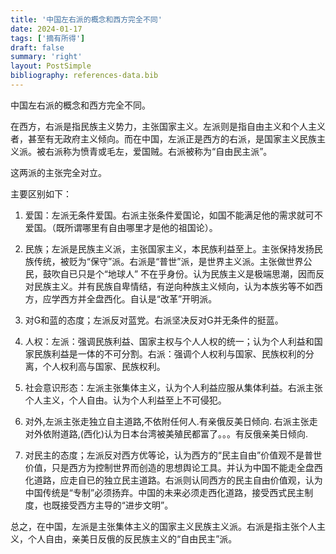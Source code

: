 ```yaml
---
title: '中国左右派的概念和西方完全不同'
date: 2024-01-17
tags: ['摘有所得']
draft: false
summary: 'right'
layout: PostSimple
bibliography: references-data.bib
---
```


中国左右派的概念和西方完全不同。

在西方，右派是指民族主义势力，主张国家主义。左派则是指自由主义和个人主义者，甚至有无政府主义倾向。而在中国，左派正是西方的右派，是国家主义民族主义派。被右派称为愤青或毛左，爱国贼。右派被称为“自由民主派”。

这两派的主张完全对立。

主要区别如下：

1. 爱国：左派无条件爱国。右派主张条件爱国论，如国不能满足他的需求就可不爱国。（既所谓哪里有自由哪里才是他的祖国论）。

2. 民族；左派是民族主义派，主张国家主义，本民族利益至上。主张保持发扬民族传统，被贬为“保守”派。右派是“普世”派，是世界主义派。主张做世界公民，鼓吹自已只是个“地球人” 不在乎身份。认为民族主义是极端思潮，因而反对民族主义。并有民族自卑情结，有逆向种族主义倾向，认为本族劣等不如西方，应学西方并全盘西化。自认是“改革”开明派。

3. 对G和蓝的态度；左派反对蓝党。右派坚决反对G并无条件的挺蓝。

4. 人权：左派：强调民族利益、国家主权与个人人权的统一；认为个人利益和国家民族利益是一体的不可分割。右派：强调个人权利与国家、民族权利的分离，个人权利高与国家、民族权利。

5. 社会意识形态：左派主张集体主义，认为个人利益应服从集体利益。右派主张个人主义，个人自由。认为个人利益至上不可侵犯。

6. 对外,左派主张走独立自主道路,不依附任何人.有亲俄反美日倾向. 右派主张走对外依附道路,(西化)认为日本台湾被美殖民都富了。。。有反俄亲美日倾向.

7. 对民主的态度；左派反对西方优等论，认为西方的“民主自由”价值观不是普世价值，只是西方为控制世界而创造的思想舆论工具。并认为中国不能走全盘西化道路，应走自已的独立民主道路。右派则认同西方的民主自由价值观，认为中国传统是“专制”必须扬弃。中国的未来必须走西化道路，接受西式民主制度，也既接受西方主导的“进步文明”。

总之，在中国，左派是主张集体主义的国家主义民族主义派。右派是指主张个人主义，个人自由，亲美日反俄的反民族主义的“自由民主”派。
